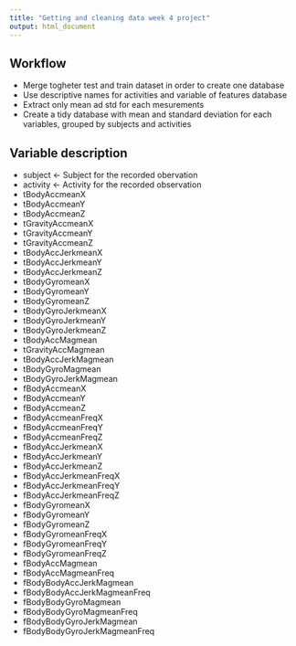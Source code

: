 ```yaml
---
title: "Getting and cleaning data week 4 project"
output: html_document
---
```


## Workflow ##

* Merge togheter test and train dataset in order to create one database
* Use descriptive names for activities and variable of features database
* Extract only mean ad std for each mesurements
* Create a tidy database with mean and standard deviation for each variables, grouped by
  subjects and activities
  
## Variable description ##

* subject <- Subject for the recorded obervation
* activity <- Activity for the recorded observation
* tBodyAccmeanX
* tBodyAccmeanY               
* tBodyAccmeanZ                
* tGravityAccmeanX
* tGravityAccmeanY             
* tGravityAccmeanZ             
* tBodyAccJerkmeanX
* tBodyAccJerkmeanY            
* tBodyAccJerkmeanZ            
* tBodyGyromeanX
* tBodyGyromeanY               
* tBodyGyromeanZ               
* tBodyGyroJerkmeanX
* tBodyGyroJerkmeanY           
* tBodyGyroJerkmeanZ           
* tBodyAccMagmean
* tGravityAccMagmean     
* tBodyAccJerkMagmean
* tBodyGyroMagmean            
* tBodyGyroJerkMagmean         
* fBodyAccmeanX                
* fBodyAccmeanY
* fBodyAccmeanZ                
* fBodyAccmeanFreqX            
* fBodyAccmeanFreqY
* fBodyAccmeanFreqZ            
* fBodyAccJerkmeanX            
* fBodyAccJerkmeanY           
* fBodyAccJerkmeanZ
* fBodyAccJerkmeanFreqX        
* fBodyAccJerkmeanFreqY       
* fBodyAccJerkmeanFreqZ
* fBodyGyromeanX               
* fBodyGyromeanY              
* fBodyGyromeanZ
* fBodyGyromeanFreqX
* fBodyGyromeanFreqY          
* fBodyGyromeanFreqZ
* fBodyAccMagmean
* fBodyAccMagmeanFreq         
* fBodyBodyAccJerkMagmean
* fBodyBodyAccJerkMagmeanFreq
* fBodyBodyGyroMagmean        
* fBodyBodyGyroMagmeanFreq
* fBodyBodyGyroJerkMagmean     
* fBodyBodyGyroJerkMagmeanFreq












               